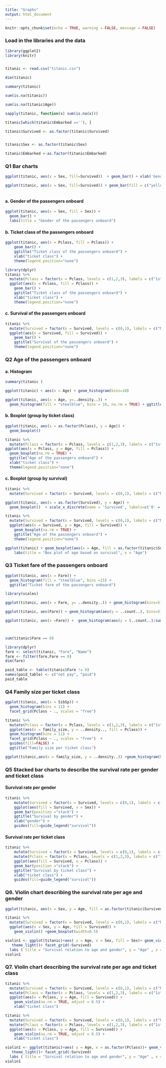 ```yaml
---
title: "Graphs"
output: html_document
---
```


```r
knitr::opts_chunk$set(echo = TRUE, warning = FALSE, message = FALSE)
```

### Load in the libraries and the data

```r
library(ggplot2)
library(knitr)


titanic <- read.csv("titanic.csv")

```



```r
dim(titanic)

summary(titanic)
```

```r
sum(is.na(titanic))

sum(is.na(titanic$Age))

sapply(titanic, function(x) sum(is.na(x)))


```

```r
titanic[which(titanic$Embarked ==''), ]
```


```r



titanic$Survived <- as.factor(titanic$Survived)


titanic$Sex <- as.factor(titanic$Sex)

titanic$Embarked <-as.factor(titanic$Embarked)

```




### Q1 Bar charts

```r
ggplot(titanic, aes(x = Sex, fill=Survived))  + geom_bar() + xlab('Gender')+ggtitle( "Gender of the passengers onboard" ) +ylab('Number') 
```









```r
ggplot(titanic, aes(x = Sex, fill=Survived)) + geom_bar(fill = c("yellow", 'black')) + xlab('Gender')+ggtitle( "Gender of the passengers onboard" ) +ylab('Number') 



```









#### a. Gender of the passengers onboard
```r
ggplot(titanic, aes(x = Sex, fill = Sex)) + 
  geom_bar() + 
  labs(title = "Gender of the passengers onboard")
```

#### b. Ticket class of the passengers onboard

```r
ggplot(titanic, aes(x = Pclass, fill = Pclass)) + 
    geom_bar() + 
    ggtitle("Ticket class of the passengers onboard") + 
    xlab("ticket class") +
    theme(legend.position="none")
```

```r
library(dplyr)
titanic %>%
  mutate(Pclass = factor(x = Pclass, levels = c(1,2,3), labels = c("1st", "2nd", "3rd"))) %>%
  ggplot(aes(x = Pclass, fill = Pclass)) + 
    geom_bar() + 
    ggtitle("Ticket class of the passengers onboard") + 
    xlab("ticket class") +
    theme(legend.position="none")

```

#### c. Survival of the passengers onboard
```r
titanic %>%
  mutate(Survived = factor(x = Survived, levels = c(0,1), labels = c("No", "Yes"))) %>%
  ggplot(aes(x = Survived, fill = Survived)) + 
    geom_bar() + 
    ggtitle("Survival of the passengers onboard") + 
    theme(legend.position="none")
```

### Q2 Age of the passengers onboard

#### a. Histogram 

```r
summary(titanic )
```

```r
ggplot(titanic) + aes(x = Age) + geom_histogram(bins=10)

```



```r
ggplot(titanic, aes(x = Age, y=..density..)) + 
  geom_histogram(fill = "steelblue", bins = 10, na.rm = TRUE) + ggtitle("Distribution of age of the passengers onboard") 
```

#### b. Boxplot (group by ticket class)


```r
ggplot(titanic, aes(x = as.factor(Pclass), y = Age)) + 
  geom_boxplot()  
```

```r
titanic %>%
  mutate(Pclass = factor(x = Pclass, levels = c(1,2,3), labels = c("1st", "2nd", "3rd"))) %>%
ggplot(aes(x = Pclass, y = Age, fill = Pclass)) + 
  geom_boxplot(na.rm = TRUE) + 
  ggtitle("Age of the passengers onboard") + 
  xlab("ticket class") + 
  theme(legend.position="none")
```

















#### c. Boxplot (group by survival)

```r
titanic %>%
  mutate(Survived = factor(x = Survived, levels = c(0,1), labels = c("No", "Yes")))  
```


```r
ggplot(titanic, aes(x = as.factor(Survived), y = Age)) + 
  geom_boxplot()  + scale_x_discrete(name = 'Survived', labels=c('0' = 'no', '1' =  'yes'))
```



```r
titanic %>%
  mutate(Survived = factor(x = Survived, levels = c(0,1), labels = c("No", "Yes")))  %>%
  ggplot(aes(x = Survived, y = Age, fill = Survived)) + 
    geom_boxplot(na.rm = TRUE) + 
    ggtitle("Age of the passengers onboard") + 
    theme(legend.position="none")
```

```r
ggplot(titanic) + geom_boxplot(aes(x = Age, fill = as.factor(titanic$Survived))) +
    labs(title = "Box plot of age based on survival", x = "Age")
```






### Q3 Ticket fare of the passengers onboard


```r
ggplot(titanic, aes(x = Fare)) + 
  geom_histogram(fill = "steelblue", bins =15) + 
  ggtitle("Ticket fare of the passengers onboard") 
```



```r

library(scales)

ggplot(titanic, aes(x = Fare, y= ..density..)) + geom_histogram(bins=5)

ggplot(titanic, aes(Fare)) + geom_histogram(aes(y = ..count..), bins=5) 

ggplot(titanic, aes(x =Fare)) +  geom_histogram(aes(y = (..count..)/sum(..count..)), bins=5) + scale_y_continuous(labels=percent)




```


```r
sum(titanic$Fare == 0)
```


```r
library(dplyr)
fare <- select(titanic, "Fare", "Name")
fare <- filter(fare,Fare == 0)
dim(fare)
```

```r
paid_table <- table(titanic$Fare != 0)
names(paid_table) <- c("not pay", "paid")
paid_table
```

### Q4 Family size per ticket class

```r
ggplot(titanic, aes(x = SibSp)) +
  geom_histogram(bins = 11) +
  facet_grid(Pclass ~ ., scales = "free")
```

```r
titanic %>%
  mutate(Pclass = factor(x = Pclass, levels = c(1,2,3), labels = c("1st", "2nd", "3rd"))) %>%
  ggplot(aes(x = family_size, y = ..density.., fill = Pclass)) +
  geom_histogram(bins = 11) +
  facet_grid(Pclass ~ ., scales = "free")  + 
  guides(fill=FALSE) +
  ggtitle("Family size per ticket class")
```


```r
ggplot(titanic,aes(x = family_size, y = ..density..)) +geom_histogram(bins = 11) 
```



### Q5 Stacked bar charts to describe the survival rate per gender and ticket class

#### Survival rate per gender

```r
titanic %>%
    mutate(Survived = factor(x = Survived, levels = c(0,1), labels = c("No", "Yes"))) %>%
    ggplot(aes(fill = Survived, x = Sex)) + 
    geom_bar(position ="stack") +
    ggtitle("Survival by gender") + 
    xlab("gender") + 
    guides(fill=guide_legend("survival"))
```

#### Survival rate per ticket class

```r
titanic %>%
    mutate(Survived = factor(x = Survived, levels = c(0,1), labels = c("No", "Yes"))) %>%
    mutate(Pclass = factor(x = Pclass, levels = c(1,2,3), labels = c("1st", "2nd", "3rd"))) %>%
    ggplot(aes(fill = Survived, x = Pclass)) + 
    geom_bar(position ="stack") +
    ggtitle("Survival by ticket class") + 
    xlab("ticket class") + 
    guides(fill=guide_legend("survival"))
```

### Q6. Violin chart describing the survival rate per age and gender 

```r
ggplot(titanic, aes(x = Sex, y = Age, fill = as.factor(titanic$Survived))) +  geom_violin() +geom_boxplot()
```

```r
titanic %>%
  mutate(Survived = factor(x = Survived, levels = c(0,1), labels = c("No", "Yes"))) %>%
  ggplot(aes(x = Sex, y = Age, fill = Survived)) + 
    geom_violin() +geom_boxplot(width=0.5)
```


```r
violin1 <- ggplot(titanic)+aes( y = Age, x = Sex, fill = Sex)+ geom_violin()+
   theme_light()+ facet_grid(~Survived)
  labs ( title = "Survival relation to age and gender", y = "Age" , x = "Gender")
violin1
```

### Q7. Violin chart describing the survival rate per age and ticket class

```r
titanic %>%
  mutate(Survived = factor(x = Survived, levels = c(0,1), labels = c("No", "Yes"))) %>%
  mutate(Pclass = factor(x = Pclass, levels = c(1,2,3), labels = c("1st", "2nd", "3rd"))) %>%
  ggplot(aes(x = Pclass, y = Age, fill = Survived)) + 
    geom_violin(na.rm = TRUE, adjust = 0.5) + 
    xlab("ticket class")
```



```r
titanic %>%
  mutate(Survived = factor(x = Survived, levels = c(0,1), labels = c("No", "Yes"))) %>%
  mutate(Pclass = factor(x = Pclass, levels = c(1,2,3), labels = c("1st", "2nd", "3rd"))) %>%
  ggplot(aes(x = Pclass, y = Age, fill = Survived)) + 
    geom_violin(na.rm = TRUE, adjust = 0.5) + 
    xlab("ticket class")
```


```r
violin1 <- ggplot(titanic)+aes( y = Age, x = as.factor(Pclass))+ geom_violin()+
   theme_light()+ facet_grid(~Survived)
  labs ( title = "Survival relation to age and gender", y = "Age" , x = "")
violin1
```



